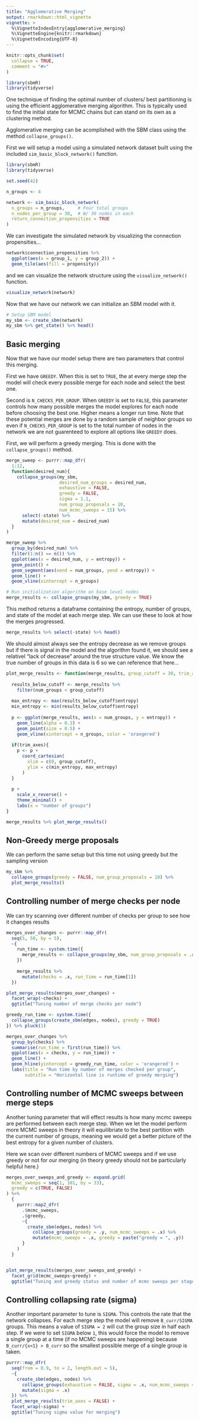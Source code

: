 ```yaml
---
title: "Agglomerative Merging"
output: rmarkdown::html_vignette
vignette: >
  %\VignetteIndexEntry{agglomerative_merging}
  %\VignetteEngine{knitr::rmarkdown}
  %\VignetteEncoding{UTF-8}
---
```


```r
knitr::opts_chunk$set(
  collapse = TRUE,
  comment = "#>"
)

library(sbmR)
library(tidyverse)
```

One technique of finding the optimal number of clusters/ best partitioning is using the efficient agglomerative merging algorithm. This is typically used to find the initial state for MCMC chains but can stand on its own as a clustering method. 

Agglomerative merging can be acomplished with the SBM class using the method `collapse_groups()`. 


First we will setup a model using a simulated network dataset built using the included `sim_basic_block_network()` function.


```r
library(sbmR)
library(tidyverse)
```


```r
set.seed(42)

n_groups <- 4

network <- sim_basic_block_network(
  n_groups = n_groups,     # Four total groups
  n_nodes_per_group = 30,  # W/ 30 nodes in each
  return_connection_propensities = TRUE
)
```

We can investigate the simulated network by visualizing the connection propensities...
```r
network$connection_propensities %>% 
  ggplot(aes(x = group_1, y = group_2)) +
  geom_tile(aes(fill = propensity))
```

and we can visualize the network structure using the `visualize_network()` function.
```r
visualize_network(network)
```


Now that we have our network we can initialize an SBM model with it. 

```r
# Setup SBM model
my_sbm <- create_sbm(network)
my_sbm %>% get_state() %>% head()
```

## Basic merging

Now that we have our model setup there are two parameters that control this merging. 

First we have `GREEDY`. When this is set to `TRUE`, the at every merge step the model will check every possible merge for each node and select the best one. 

Second is `N_CHECKS_PER_GROUP`. When `GREEDY` is set to `FALSE`, this parameter controls how many possible merges the model explores for each node before choosing the best one. Higher means a longer run time. Note that these potential merges are done by a random sample of neighbor groups so even if `N_CHECKS_PER_GROUP` is set to the total number of nodes in the network we are not guarenteed to explore all options like `GREEDY` does. 

First, we will perform a greedy merging. This is done with the `collapse_groups()` method. 

```r
merge_sweep <- purrr::map_dfr(
  1:12,
  function(desired_num){
    collapse_groups(my_sbm, 
                    desired_num_groups = desired_num, 
                    exhaustive = FALSE, 
                    greedy = FALSE,
                    sigma = 1.1,
                    num_group_proposals = 10,
                    num_mcmc_sweeps = 15) %>% 
      select(-state) %>% 
      mutate(desired_num = desired_num)
  }
)

merge_sweep %>% 
  group_by(desired_num) %>% 
  filter(1:n() == n()) %>% 
  ggplot(aes(x = desired_num, y = entropy)) + 
  geom_point() +
  geom_segment(aes(xend = num_groups, yend = entropy)) +
  geom_line() + 
  geom_vline(xintercept = n_groups)
```


```r
# Run initialization algorithm on base level nodes
merge_results <- collapse_groups(my_sbm, greedy = TRUE)
```

This method returns a dataframe containing the entropy, number of groups, and state of the model at each merge step. We can use these to look at how the merges progressed. 


```r
merge_results %>% select(-state) %>% head()
```


We should almost always see the entropy decrease as we remove groups but if there is signal in the model and the algorithm found it, we should see a relativel "lack of decrease" around the true structure value. We know the true number of groups in this data is 6 so we can reference that here...

```r
plot_merge_results <- function(merge_results, group_cutoff = 30, trim_axes = TRUE){
  
  results_below_cutoff <- merge_results %>% 
    filter(num_groups < group_cutoff)
  
  max_entropy <- max(results_below_cutoff$entropy)
  min_entropy <- min(results_below_cutoff$entropy)
  
  p <- ggplot(merge_results, aes(x = num_groups, y = entropy)) +
    geom_line(alpha = 0.3) +
    geom_point(size = 0.5) +
    geom_vline(xintercept = n_groups, color = 'orangered')
    
  if(trim_axes){
    p <- p +
      coord_cartesian(
        xlim = c(0, group_cutoff),
        ylim = c(min_entropy, max_entropy)
      ) 
  }
  
  p +
    scale_x_reverse() +
    theme_minimal() +
    labs(x = "number of groups")
}
```


```r
merge_results %>% plot_merge_results()
```

## Non-Greedy merge proposals


We can perform the same setup but this time not using greedy but the sampling version
```r
my_sbm %>% 
  collapse_groups(greedy = FALSE, num_group_proposals = 10) %>% 
  plot_merge_results()
```


## Controlling number of merge checks per node

We can try scanning over different number of checks per group to see how it changes results

```r
merges_over_changes <- purrr::map_dfr(
  seq(5, 50, by = 5),
  ~{
    run_time <- system.time({
      merge_results <- collapse_groups(my_sbm, num_group_proposals = .x)
    })
    
    merge_results %>% 
      mutate(checks = .x, run_time = run_time[1])
  })

plot_merge_results(merges_over_changes) + 
  facet_wrap(~checks) +
  ggtitle("Tuning number of merge checks per node")
```

```r
greedy_run_time <- system.time({
  collapse_groups(create_sbm(edges, nodes), greedy = TRUE) 
}) %>% pluck(1)

merges_over_changes %>% 
  group_by(checks) %>% 
  summarise(run_time = first(run_time)) %>% 
  ggplot(aes(x = checks, y = run_time)) +
  geom_line() + 
  geom_hline(yintercept = greedy_run_time, color = 'orangered') +
  labs(title = "Run time by number of merges checked per group",
       subtitle = "Horizontal line is runtime of greedy merging")
```

## Controlling number of MCMC sweeps between merge steps

Another tuning parameter that will effect results is how many mcmc sweeps are performed between each merge step. When we let the model perform more MCMC sweeps in theory it will equilibriate to the best partition with the current number of groups, meaning we would get a better picture of the best entropy for a given number of clusters. 

Here we scan over different numbers of MCMC sweeps and if we use greedy or not for our merging (in theory greedy should not be particularly helpful here.)

```r
merges_over_sweeps_and_greedy <- expand.grid(
  mcmc_sweeps = seq(1, 101, by = 33),
  greedy = c(TRUE, FALSE)
) %>% 
  {
    purrr::map2_dfr(
      .$mcmc_sweeps,
      .$greedy,
      ~{
        create_sbm(edges, nodes) %>% 
          collapse_groups(greedy = .y, num_mcmc_sweeps = .x) %>% 
          mutate(mcmc_sweeps = .x, greedy = paste("greedy = ", .y))
      }
    )
  }


plot_merge_results(merges_over_sweeps_and_greedy) + 
  facet_grid(mcmc_sweeps~greedy) +
  ggtitle("Tuning and greedy status and number of mcmc sweeps per stage")
```


## Controlling collapsing rate (sigma)

Another important parameter to tune is `SIGMA`. This controls the rate that the network collapses. For each merge step the model will remove `B_curr/SIGMA` groups. This means a value of `SIGMA = 2` will cut the group size in half each step. If we were to set `SIGMA` below `1`, this would force the model to remove a single group at a time (if no MCMC sweeps are happening) because `B_curr/{x<1} > B_curr` so the smallest possible merge of a single group is taken.


```r
purrr::map_dfr(
  seq(from = 0.9, to = 2, length.out = 5),
  ~{
    create_sbm(edges, nodes) %>% 
      collapse_groups(exhaustive = FALSE, sigma = .x, num_mcmc_sweeps = 0) %>% 
      mutate(sigma = .x)
  }) %>% 
  plot_merge_results(trim_axes = FALSE) + 
  facet_wrap(~sigma) +
  ggtitle("Tuning sigma value for merging")
```

